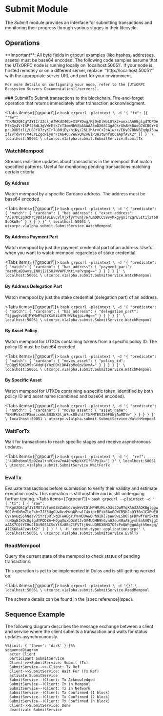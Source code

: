 
# Submit Module

The _Submit_ module provides an interface for submitting transactions and monitoring their progress through various stages in their lifecycle.

## Operations

<Callout type="info">
  **Important**: All byte fields in grpcurl examples (like hashes, addresses, assets) must be base64 encoded.
</Callout>

<Callout type="note">
    The following code samples assume that the UTxORPC node is running locally on `localhost:50051`. If your node is hosted remotely or on a different server, replace `"http://localhost:50051"` with the appropriate server URL and port for your environment. 
    
    For more details on configuring your node, refer to the [UTxORPC Ecosystem Servers Documentation](/servers).
</Callout>
### SubmitTx
Submit transactions to the blockchain. Fire-and-forget operation that returns immediately after transaction acknowledgment.

<Tabs items={['grpcurl']}>
  <Tab>
    ```bash
    grpcurl -plaintext \
      -d '{
        "tx": [{
          "raw": "hKMA2QECgYJYIIr32cljAfWKdI46b+X1FYDwg/KjDyDlWeLUYX2+unxaAAGBglgdYDPDeM7kGy4VrISPf28dL3gVWrEtk7cT3omNhV8bAAAAASoDX08CGgACkrGhANkBAoGCWCB0Y+GprLDXD5tlL/LBJfX7zyKIr7u8HjEy/hjKy/26L1hArvC+2bA1w/+/EKy078bNBZqdpJ6uwZfYvTdwYY/V4ErLZgcRiynr/zA64CuVWGxQN2vGiP3W1tBnfuOCaApfAvX2"
        }]
      }' \
      localhost:50051 \
      utxorpc.v1alpha.submit.SubmitService.SubmitTx
    ```
  </Tab>
</Tabs>

### WatchMempool
Streams real-time updates about transactions in the mempool that match specified patterns. Useful for monitoring pending transactions matching certain criteria.

#### By Address
Watch mempool by a specific Cardano address. The address must be base64 encoded.

<Tabs items={['grpcurl']}>
  <Tab>
    ```bash
    grpcurl -plaintext \
      -d '{
        "predicate": {
          "match": {
            "cardano": {
              "has_address": {
                "exact_address": "AJs7DC2gQcMrCyDdI49iEvCVlVjxfyrYvmj76rLmODCCS9vyMxgygxirZgrESIt1j2tbOSqOku8e"
              }
            }
          }
        }
      }' \
      localhost:50051 \
      utxorpc.v1alpha.submit.SubmitService.WatchMempool
    ```
  </Tab>
</Tabs>

#### By Address Payment Part
Watch mempool by just the payment credential part of an address. Useful when you want to watcb mempool regardless of stake credential.

<Tabs items={['grpcurl']}>
  <Tab>
    ```bash
    grpcurl -plaintext \
      -d '{
        "predicate": {
          "match": {
            "cardano": {
              "has_address": {
                "payment_part": "mzsMLaBBwysLIN0jj2IS8JWVWPF/Kti+aPvqsg=="
              }
            }
          }
        }
      }' \
      localhost:50051 \
      utxorpc.v1alpha.submit.SubmitService.WatchMempool
    ```
  </Tab>
</Tabs>

#### By Address Delegation Part
Watch mempool by just the stake credential (delegation part) of an address. 

<Tabs items={['grpcurl']}>
  <Tab>
    ```bash
    grpcurl -plaintext \
      -d '{
        "predicate": {
          "match": {
            "cardano": {
              "has_address": {
                "delegation_part": "5jgwgkvb8jMYMoMYq2YKxEiLdY9rWzkqjpLvHg=="
              }
            }
          }
        }
      }' \
      localhost:50051 \
      utxorpc.v1alpha.submit.SubmitService.WatchMempool
    ```
  </Tab>
</Tabs>

#### By Asset Policy
Watch mempool for UTXOs containing tokens from a specific policy ID. The policy ID must be base64 encoded.

<Tabs items={['grpcurl']}>
  <Tab>
    ```bash
    grpcurl -plaintext \
      -d '{
        "predicate": {
          "match": {
            "cardano": {
              "moves_asset": {
                "policy_id": "pDQq5fQKGM5sGXdgHjY8zDDKiBH4YpMeOpV8vmA="
              }
            }
          }
        }
      }' \
      localhost:50051 \
      utxorpc.v1alpha.submit.SubmitService.WatchMempool
    ```
  </Tab>
</Tabs>

#### By Specific Asset
Watch mempool for UTXOs containing a specific token, identified by both policy ID and asset name (combined and base64 encoded).

<Tabs items={['grpcurl']}>
  <Tab>
    ```bash
    grpcurl -plaintext \
      -d '{
        "predicate": {
          "match": {
            "cardano": {
              "moves_asset": {
                "asset_name": "BH4PkSxCYP5mriceWuSU3NX3ljW7uxOGvhlfTkFMTEVZS0FUWjAwMDYw"
              }
            }
          }
        }
      }' \
      localhost:50051 \
      utxorpc.v1alpha.submit.SubmitService.WatchMempool
    ```
  </Tab>
</Tabs>

### WaitForTx
Wait for transactions to reach specific stages and receive asynchronous updates.

<Tabs items={['grpcurl']}>
  <Tab>
    ```bash
    grpcurl -plaintext \
      -d '{ 
        "ref": ["43Ohebmol5p9Zeal+nVCxzw7nA40nzKpkXfIfSRPy1k="]
      }' \
      localhost:50051 \
      utxorpc.v1alpha.submit.SubmitService.WaitForTx
    ```
  </Tab>
</Tabs>

### EvalTx
Evaluate transactions before submission to verify their validity and estimate execution costs.
<Callout type="warning">
  This operation is still unstable and is still undergoing further testing.
</Callout>
<Tabs items={['grpcurl']}>
  <Tab>
    ```bash
    grpcurl --plaintext -d '                                             
      {
        "tx": [
          {
            "raw": "hKgA2QECgYJYIMOTiVfum0ZmZahbG/uyWeVIDlMPHMzMLkD3sJQuMYqXAA3ZAQKBglggw5OJV+6bRmZlqFsb+7JZ5UgOUw8czMwuQPewlC4xipcBEtkBAoGCWCB5bJp9330oJCXPwEUCy/av6qS6hNesV7iYr10RlxqQTwABgYJYHWD0AwQPh9IKl7sWw8wLSb0FeFDhwfYer5xtnruNGgBJkDcQglgdYPQDBA+H0gqXuxbDzAtJvQV4UOHB9h6vnG2eu40aAEgyshEaAAQYjgIaAAK7CQtYIHuJIOi90SACSoYtSz8Eq7tFVTtj6vLUQRDXBMG7O5cPoQWhggAAgth5nxgq/4IZKG8aACzAsfX2"
          }
        ]
      }
      ' \
      -H 'content-type: application/grpc' \
      localhost:50051 \
      utxorpc.v1alpha.submit.SubmitService.EvalTx
    ```
  </Tab>
</Tabs>

### ReadMempool
Query the current state of the mempool to check status of pending transactions.

<Callout type="warning">
  This operation is yet to be implemented in Dolos and is still getting worked on.
</Callout>

<Tabs items={['grpcurl']}>
  <Tab>
    ```bash
    grpcurl -plaintext \
      -d '{}' \
      localhost:50051 \
      utxorpc.v1alpha.submit.SubmitService.ReadMempool
    ```
  </Tab>
</Tabs>

<Callout type="info">
  The schema details can be found in the [spec reference](spec).
</Callout>

## Sequence Example

The following diagram describes the message exchange between a client and service where the client submits a transaction and waits for status updates asynchrounously.

```mermaid
%%{init: { 'theme': 'dark' } }%%
sequenceDiagram
  actor Client
  participant SubmitService
  Client->>+SubmitService: Submit (Tx)
  SubmitService-->>-Client: Tx Ref
  Client->>SubmitService: Wait For (Tx Ref)
  activate SubmitService
  SubmitService--)Client: Tx Acknowledged
  SubmitService--)Client: Tx in Mempool
  SubmitService--)Client: Tx in Network
  SubmitService--)Client: Tx Confirmed (1 block)
  SubmitService--)Client: Tx Confirmed (2 block)
  SubmitService--)Client: Tx Confirmed (n block)
  Client->>SubmitService: Done
  deactivate SubmitService
